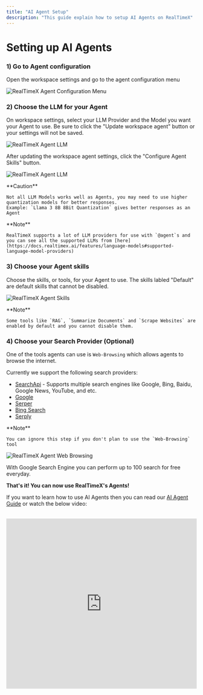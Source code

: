```yaml
---
title: "AI Agent Setup"
description: "This guide explain how to setup AI Agents on RealTimeX"
---
```



# Setting up AI Agents

### 1) Go to Agent configuration

Open the workspace settings and go to the agent configuration menu

<Image
  src="/images/RealTimeX-setup/agent-configuration/configuration-menu.png"
  height={1080}
  width={1920}
  quality={100}
  alt="RealTimeX Agent Configuration Menu"
/>

### 2) Choose the LLM for your Agent

On workspace settings, select your LLM Provider and the Model you want your Agent to use. Be sure to click the "Update workspace agent" button or your settings will not be saved.

<Image
  src="/images/RealTimeX-setup/agent-configuration/llm.png"
  height={1080}
  width={1920}
  quality={100}
  alt="RealTimeX Agent LLM"
/>

After updating the workspace agent settings, click the "Configure Agent Skills" button.

<Image
  src="/images/RealTimeX-setup/agent-configuration/configure-agent-skills-button.png"
  height={1080}
  width={1920}
  quality={100}
  alt="RealTimeX Agent LLM"
/>

<Callout type="error" emoji="️⚠️">
  **Caution**

    Not all LLM Models works well as Agents, you may need to use higher quantization models for better responses.
    Example: `Llama 3 8B 8Bit Quantization` gives better responses as an Agent

</Callout>

<Callout type="info" emoji="️ℹ️">
  **Note**

    RealTimeX supports a lot of LLM providers for use with `@agent`s and you can see all the supported LLMs from [here](https://docs.realtimex.ai/features/language-models#supported-language-model-providers)

</Callout>

### 3) Choose your Agent skills

Choose the skills, or tools, for your Agent to use. The skills labled "Default" are default skills that cannot be disabled.

<Image
  src="/images/RealTimeX-setup/agent-configuration/tools.png"
  height={1080}
  width={1920}
  quality={100}
  alt="RealTimeX Agent Skills"
/>

<Callout type="info" emoji="️ℹ️">
  **Note**

    Some tools like `RAG`, `Summarize Documents` and `Scrape Websites` are enabled by default and you cannot disable them.

</Callout>

### 4) Choose your Search Provider (Optional)

One of the tools agents can use is `Web-Browsing` which allows agents to browse the internet.

Currently we support the following search providers:

- [SearchApi](https://www.searchapi.io/) - Supports multiple search engines like Google, Bing, Baidu, Google News, YouTube, and etc.
- [Google](https://www.google.com/)
- [Serper](https://serper.dev/)
- [Bing Search](https://azure.microsoft.com/en-us/pricing/details/cognitive-services/bing-entity-search-api/)
- [Serply](https://serply.io/)

<Callout type="info" emoji="️ℹ️">
  **Note**

    You can ignore this step if you don't plan to use the `Web-Browsing` tool

</Callout>

<Image
  src="/images/RealTimeX-setup/agent-configuration/search.png"
  height={1080}
  width={1920}
  quality={100}
  alt="RealTimeX Agent Web Browsing"
/>

With Google Search Engine you can perform up to 100 search for free everyday.

**That's it! You can now use RealTimeX's Agents!**

If you want to learn how to use AI Agents then you can read our [AI Agent Guide](/agent/usage) or watch the below video:

<br />

<iframe
  width="100%"
  height="450"
  src="https://www.youtube.com/embed/4UFrVvy7VlA?si=TtWQ-Sg5fxytVsKI"
  title="YouTube video player"
  frameborder="0"
  allow="accelerometer; autoplay; clipboard-write; encrypted-media; gyroscope; picture-in-picture; web-share"
  referrerpolicy="strict-origin-when-cross-origin"
  allowfullscreen
></iframe>
